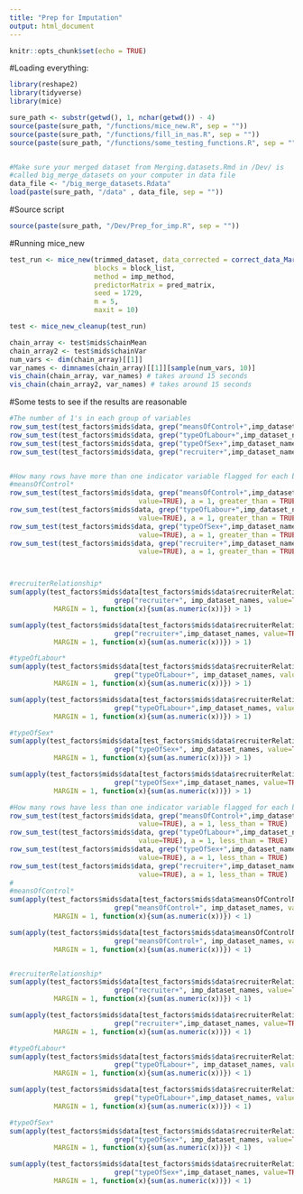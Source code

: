 ```yaml
---
title: "Prep for Imputation"
output: html_document
---
```


```r
knitr::opts_chunk$set(echo = TRUE)
```


#Loading everything:
```r
library(reshape2)
library(tidyverse)
library(mice)

sure_path <- substr(getwd(), 1, nchar(getwd()) - 4)
source(paste(sure_path, "/functions/mice_new.R", sep = ""))
source(paste(sure_path, "/functions/fill_in_nas.R", sep = ""))
source(paste(sure_path, "/functions/some_testing_functions.R", sep = ""))


#Make sure your merged dataset from Merging.datasets.Rmd in /Dev/ is 
#called big_merge_datasets on your computer in data file
data_file <- "/big_merge_datasets.Rdata"
load(paste(sure_path, "/data" , data_file, sep = ""))

```
#Source script
```r
source(paste(sure_path, "/Dev/Prep_for_imp.R", sep = ""))

```

#Running mice_new
```r
test_run <- mice_new(trimmed_dataset, data_corrected = correct_data_Marginalsample(trimmed_dataset),
                     blocks = block_list, 
                     method = imp_method,
                     predictorMatrix = pred_matrix, 
                     seed = 1729,
                     m = 5, 
                     maxit = 10) 

test <- mice_new_cleanup(test_run)

chain_array <- test$mids$chainMean
chain_array2 <- test$mids$chainVar
num_vars <- dim(chain_array)[[1]]
var_names <- dimnames(chain_array)[[1]][sample(num_vars, 10)]
vis_chain(chain_array, var_names) # takes around 15 seconds
vis_chain(chain_array2, var_names) # takes around 15 seconds
```


#Some tests to see if the results are reasonable 
```r
#The number of 1's in each group of variables
row_sum_test(test_factors$mids$data, grep("meansOfControl+",imp_dataset_names, value=TRUE), number = TRUE)
row_sum_test(test_factors$mids$data, grep("typeOfLabour+",imp_dataset_names, value=TRUE), number = TRUE)
row_sum_test(test_factors$mids$data, grep("typeOfSex+",imp_dataset_names, value=TRUE), number = TRUE)
row_sum_test(test_factors$mids$data, grep("recruiter+",imp_dataset_names, value=TRUE), number = TRUE)


#How many rows have more than one indicator variable flagged for each block:
#meansOfControl*
row_sum_test(test_factors$mids$data, grep("meansOfControl+",imp_dataset_names,
                                value=TRUE), a = 1, greater_than = TRUE)
row_sum_test(test_factors$mids$data, grep("typeOfLabour+",imp_dataset_names,
                                value=TRUE), a = 1, greater_than = TRUE)
row_sum_test(test_factors$mids$data, grep("typeOfSex+",imp_dataset_names, 
                                value=TRUE), a = 1, greater_than = TRUE)
row_sum_test(test_factors$mids$data, grep("recruiter+",imp_dataset_names,
                                value=TRUE), a = 1, greater_than = TRUE)



#recruiterRelationship*
sum(apply(test_factors$mids$data[test_factors$mids$data$recruiterRelationUnknown == 0, 
                          grep("recruiter+", imp_dataset_names, value=TRUE)], 
           MARGIN = 1, function(x){sum(as.numeric(x))}) > 1)

sum(apply(test_factors$mids$data[test_factors$mids$data$recruiterRelationUnknown == 1, 
                          grep("recruiter+",imp_dataset_names, value=TRUE)], 
           MARGIN = 1, function(x){sum(as.numeric(x))}) > 1)

#typeOfLabour*
sum(apply(test_factors$mids$data[test_factors$mids$data$recruiterRelationUnknown == 0, 
                          grep("typeOfLabour+", imp_dataset_names, value=TRUE)], 
           MARGIN = 1, function(x){sum(as.numeric(x))}) > 1)

sum(apply(test_factors$mids$data[test_factors$mids$data$recruiterRelationUnknown == 1, 
                          grep("typeOfLabour+",imp_dataset_names, value=TRUE)], 
           MARGIN = 1, function(x){sum(as.numeric(x))}) > 1)

#typeOfSex*
sum(apply(test_factors$mids$data[test_factors$mids$data$recruiterRelationUnknown == 0, 
                          grep("typeOfSex+", imp_dataset_names, value=TRUE)], 
           MARGIN = 1, function(x){sum(as.numeric(x))}) > 1)

sum(apply(test_factors$mids$data[test_factors$mids$data$recruiterRelationUnknown == 1, 
                          grep("typeOfSex+",imp_dataset_names, value=TRUE)], 
           MARGIN = 1, function(x){sum(as.numeric(x))}) > 1)

#How many rows have less than one indicator variable flagged for each block:
row_sum_test(test_factors$mids$data, grep("meansOfControl+",imp_dataset_names,
                                value=TRUE), a = 1, less_than = TRUE)
row_sum_test(test_factors$mids$data, grep("typeOfLabour+",imp_dataset_names,
                                value=TRUE), a = 1, less_than = TRUE)
row_sum_test(test_factors$mids$data, grep("typeOfSex+",imp_dataset_names, 
                                value=TRUE), a = 1, less_than = TRUE)
row_sum_test(test_factors$mids$data, grep("recruiter+",imp_dataset_names,
                                value=TRUE), a = 1, less_than = TRUE)
#
#meansOfControl*
sum(apply(test_factors$mids$data[test_factors$mids$data$meansOfControlNotSpecified == 1, 
                          grep("meansOfControl+", imp_dataset_names, value=TRUE)], 
           MARGIN = 1, function(x){sum(as.numeric(x))}) < 1)

sum(apply(test_factors$mids$data[test_factors$mids$data$meansOfControlNotSpecified == 0, 
                          grep("meansOfControl+", imp_dataset_names, value=TRUE)], 
           MARGIN = 1, function(x){sum(as.numeric(x))}) < 1)


#recruiterRelationship*
sum(apply(test_factors$mids$data[test_factors$mids$data$recruiterRelationUnknown == 0, 
                          grep("recruiter+", imp_dataset_names, value=TRUE)], 
           MARGIN = 1, function(x){sum(as.numeric(x))}) < 1)

sum(apply(test_factors$mids$data[test_factors$mids$data$recruiterRelationUnknown == 1, 
                          grep("recruiter+",imp_dataset_names, value=TRUE)], 
           MARGIN = 1, function(x){sum(as.numeric(x))}) < 1)

#typeOfLabour*
sum(apply(test_factors$mids$data[test_factors$mids$data$recruiterRelationUnknown == 0, 
                          grep("typeOfLabour+", imp_dataset_names, value=TRUE)], 
           MARGIN = 1, function(x){sum(as.numeric(x))}) < 1)

sum(apply(test_factors$mids$data[test_factors$mids$data$recruiterRelationUnknown == 1, 
                          grep("typeOfLabour+",imp_dataset_names, value=TRUE)], 
           MARGIN = 1, function(x){sum(as.numeric(x))}) < 1)

#typeOfSex*
sum(apply(test_factors$mids$data[test_factors$mids$data$recruiterRelationUnknown == 0, 
                          grep("typeOfSex+", imp_dataset_names, value=TRUE)], 
           MARGIN = 1, function(x){sum(as.numeric(x))}) < 1)

sum(apply(test_factors$mids$data[test_factors$mids$data$recruiterRelationUnknown == 1, 
                          grep("typeOfSex+",imp_dataset_names, value=TRUE)], 
           MARGIN = 1, function(x){sum(as.numeric(x))}) < 1)
```






